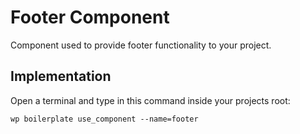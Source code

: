 # Footer Component

Component used to provide footer functionality to your project.

## Implementation

Open a terminal and type in this command inside your projects root:

```shell
wp boilerplate use_component --name=footer
```
